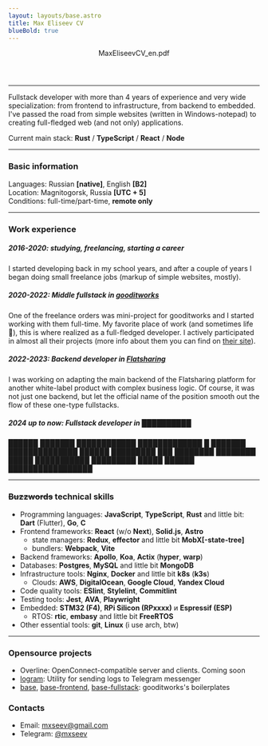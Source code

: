 ```yaml
---
layout: layouts/base.astro
title: Max Eliseev CV
blueBold: true
---
```





<Header
  horizontalCenterOnMobile
  persona={{
    avatar: irlAvatar,
    fullname: "Max Eliseev",
    subtitle: "Fullstack developer with 4+ years of experience",
  }}
>
  <IconLink
    icon={faDownload}
    title="Download"
    href="/MaxEliseevCV_en.pdf"
    download="MaxEliseevCV_en.pdf"
    hideContentOnMobile
    mini
  >
    MaxEliseevCV_en.pdf
  </IconLink>
</Header>

---

Fullstack developer with more than 4 years of experience and very wide specialization: from frontend to infrastructure, from backend to embedded. I've passed the road from simple websites (written in Windows-notepad) to creating full-fledged web (and not only) applications.

Current main stack: **Rust** / **TypeScript** / **React** / **Node**

---

### Basic information

Languages: Russian **[native]**, English **[B2]**  
Location: Magnitogorsk, Russia **[UTC + 5]**  
Conditions: full-time/part-time, **remote only**

---

### Work experience

##### **2016-2020**: studying, freelancing, starting a career

I started developing back in my school years, and after a couple of years I began doing small freelance jobs (markup of simple websites, mostly).

##### **2020-2022**: Middle fullstack in [gooditworks](https://goodit.works)

One of the freelance orders was mini-project for gooditworks and I started working with them full-time. My favorite place of work (and sometimes life 🙂), this is where realized as a full-fledged developer. I actively participated in almost all their projects (more info about them you can find on [their site](https://goodit.works/en/projects)).

##### **2022-2023**: Backend developer in [Flatsharing](https://flatsharing.biz)

I was working on adapting the main backend of the Flatsharing platform for another white-label product with complex business logic. Of course, it was not just one backend, but let the official name of the position smooth out the flow of these one-type fullstacks.

##### **2024 up to now**: Fullstack developer in [██████████](https://www.youtube.com/watch?v=dQw4w9WgXcQ)

██████ ███████ ████████████ █████████████ █ ███████ ██████████████ ██████ █████████ ███ ████████ ████████ █████ ███████████ █████████ █████ ██████ █████████████████

---

### ~~Buzzwords~~ technical skills

- Programming languages: **JavaScript**, **TypeScript**, **Rust** and little bit: **Dart** (Flutter), **Go**, **C**
- Frontend frameworks: **React** (w/o **Next**), **Solid.js**, **Astro**
  - state managers: **Redux**, **effector** and little bit **MobX[-state-tree]**
  - bundlers: **Webpack**, **Vite**
- Backend frameworks: **Apollo**, **Koa**, **Actix** (**hyper**, **warp**)
- Databases: **Postgres**, **MySQL** and little bit **MongoDB**
- Infrastructure tools: **Nginx**, **Docker** and little bit **k8s** (**k3s**)
  - Clouds: **AWS**, **DigitalOcean**, **Google Cloud**, **Yandex Cloud**
- Code quality tools: **ESlint**, **Stylelint**, **Commitlint**
- Testing tools: **Jest**, **AVA**, **Playwright**
- Embedded: **STM32 (F4)**, **RPi Silicon (RPxxxx)** и **Espressif (ESP)**
  - RTOS: **rtic**, **embasy** and little bit **FreeRTOS**
- Other essential tools: **git**, **Linux** (i use arch, btw)

---

### Opensource projects

- Overline: OpenConnect-compatible server and clients. Coming soon
- [logram](https://github.com/mxseev/logram): Utility for sending logs to Telegram messenger
- [base](https://github.com/gooditworks/base), [base-frontend](https://github.com/gooditworks/base-frontend), [base-fullstack](https://github.com/gooditworks/base-fullstack): gooditworks's boilerplates

### Contacts

- Email: [mxseev@gmail.com](mailto:mxseev@gmail.com)
- Telegram: [@mxseev](https://t.me/mxseev)
